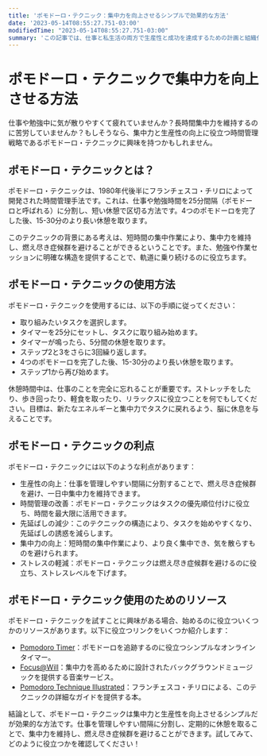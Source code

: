```yaml
---
title: 'ポモドーロ・テクニック：集中力を向上させるシンプルで効果的な方法'
date: '2023-05-14T08:55:27.751-03:00'
modifiedTime: "2023-05-14T08:55:27.751-03:00"
summary: 'この記事では、仕事と私生活の両方で生産性と成功を達成するための計画と組織化の重要性を強調しています。さらなる読書のための関連リソースへの参考文献も提供しています。'
---
```


# ポモドーロ・テクニックで集中力を向上させる方法

仕事や勉強中に気が散りやすくて疲れていませんか？長時間集中力を維持するのに苦労していませんか？もしそうなら、集中力と生産性の向上に役立つ時間管理戦略であるポモドーロ・テクニックに興味を持つかもしれません。

## ポモドーロ・テクニックとは？

ポモドーロ・テクニックは、1980年代後半にフランチェスコ・チリロによって開発された時間管理手法です。これは、仕事や勉強時間を25分間隔（ポモドーロと呼ばれる）に分割し、短い休憩で区切る方法です。4つのポモドーロを完了した後、15-30分のより長い休憩を取ります。

このテクニックの背景にある考えは、短時間の集中作業により、集中力を維持し、燃え尽き症候群を避けることができるということです。また、勉強や作業セッションに明確な構造を提供することで、軌道に乗り続けるのに役立ちます。

## ポモドーロ・テクニックの使用方法

ポモドーロ・テクニックを使用するには、以下の手順に従ってください：

- 取り組みたいタスクを選択します。
- タイマーを25分にセットし、タスクに取り組み始めます。
- タイマーが鳴ったら、5分間の休憩を取ります。
- ステップ2と3をさらに3回繰り返します。
- 4つのポモドーロを完了した後、15-30分のより長い休憩を取ります。
- ステップ1から再び始めます。

休憩時間中は、仕事のことを完全に忘れることが重要です。ストレッチをしたり、歩き回ったり、軽食を取ったり、リラックスに役立つことを何でもしてください。目標は、新たなエネルギーと集中力でタスクに戻れるよう、脳に休息を与えることです。

## ポモドーロ・テクニックの利点

ポモドーロ・テクニックには以下のような利点があります：

- 生産性の向上：仕事を管理しやすい間隔に分割することで、燃え尽き症候群を避け、一日中集中力を維持できます。
- 時間管理の改善：ポモドーロ・テクニックはタスクの優先順位付けに役立ち、時間を最大限に活用できます。
- 先延ばしの減少：このテクニックの構造により、タスクを始めやすくなり、先延ばしの誘惑を減らします。
- 集中力の向上：短時間の集中作業により、より良く集中でき、気を散らすものを避けられます。
- ストレスの軽減：ポモドーロ・テクニックは燃え尽き症候群を避けるのに役立ち、ストレスレベルを下げます。

## ポモドーロ・テクニック使用のためのリソース

ポモドーロ・テクニックを試すことに興味がある場合、始めるのに役立ついくつかのリソースがあります。以下に役立つリンクをいくつか紹介します：

- [Pomodoro Timer](https://tomato-timer.com/)：ポモドーロを追跡するのに役立つシンプルなオンラインタイマー。
- [Focus@Will](https://www.focusatwill.com/)：集中力を高めるために設計されたバックグラウンドミュージックを提供する音楽サービス。
- [Pomodoro Technique Illustrated](https://www.amazon.com/Pomodoro-Technique-Illustrated-Pragmatic-Life/dp/1934356506)：フランチェスコ・チリロによる、このテクニックの詳細なガイドを提供する本。

結論として、ポモドーロ・テクニックは集中力と生産性を向上させるシンプルだが効果的な方法です。仕事を管理しやすい間隔に分割し、定期的に休憩を取ることで、集中力を維持し、燃え尽き症候群を避けることができます。試してみて、どのように役立つかを確認してください！
